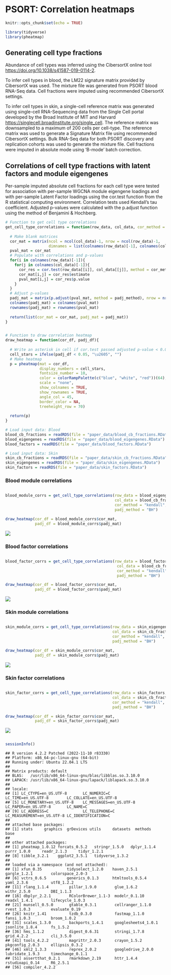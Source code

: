 PSORT: Correlation heatmaps
===========================

```r
knitr::opts_chunk$set(echo = TRUE)

library(tidyverse)
library(pheatmap)

```

## Generating cell type fractions

Abundance of cell types was inferred using the CibersortX online tool <https://doi.org/10.1038/s41587-019-0114-2>.

To infer cell types in blood, the LM22 signature matrix provided by CibersortX was used. The mixture file was generated from PSORT blood RNA-Seq data. Cell fractions were imputed using recommended CibersortX settings.

To infer cell types in skin, a single-cell reference matrix was generated using single-cell RNA-Sequencing data from the Single Cell portal developed by the Broad Institute of MIT and Harvard <https://singlecell.broadinstitute.org/single_cell>. The reference matrix was downsampled to a maximum of 200 cells per cell-type. The reference matrix was used to generate a Signature Matrix file using recommended CibersortX settings. Bulk RNA-Seq data for both PSORT discovery and replication cohorts was used to generate the mixture file. Cell fractions were imputed in absolute mode using 'B-mode' batch correction.

## Correlations of cell type fractions with latent factors and module eigengenes

Per-sample imputed absolute cell fractions for each cell type were tested for association with per-sample WGCNA module eigengene loadings and with per-sample Latent Factor loadings using the cor.test function from the R statistical computing environment. Correlation tests used Kendall's tau coefficient. Adjusted p-values were calculated with the p.adjust function using the method of Benjamini & Hochberg.



```r

# Function to get cell type correlations
get_cell_type_correlations = function(row_data, col_data, cor_method = "kendall", padj_method = "BH"){
  
  # Make blank matrices
  cor_mat = matrix(ncol = ncol(col_data)-1, nrow = ncol(row_data)-1,
                   dimnames = list(colnames(row_data)[-1], colnames(col_data)[-1]))
  pval_mat = cor_mat
  # Populate with correlations and p-values
  for(i in colnames(row_data)[-1]){
    for(j in colnames(col_data)[-1]){
      cor_res = cor.test(row_data[[i]], col_data[[j]], method = cor_method)
      cor_mat[i,j] = cor_res$estimate
      pval_mat[i,j] = cor_res$p.value
    }
  }
  # Adjust p-values
  padj_mat = matrix(p.adjust(pval_mat, method = padj_method), nrow = nrow(pval_mat))
  colnames(padj_mat) = colnames(pval_mat)
  rownames(padj_mat) = rownames(pval_mat)
  
  return(list(cor_mat = cor_mat, padj_mat = padj_mat))
}


# Function to draw correlation heatmap
draw_heatmap = function(cor_df, padj_df){
  
  # Write an asterisk in cell if cor.test passed adjusted p-value < 0.05
  cell_stars = ifelse(padj_df < 0.05, "\u2605", "")
  # Make heatmap
  p = pheatmap(mat = cor_df,
               display_numbers = cell_stars,
               fontsize_number = 10,
               color = colorRampPalette(c("blue", "white", "red"))(64),
               scale = "none",
               show_colnames = TRUE,
               show_rownames = TRUE,
               angle_col = 45,
               border_color = NA,
               treeheight_row = 70)
  
  return(p)
}

```

```r

# Load input data: Blood
blood_cb_fractions = readRDS(file = "paper_data/blood_cb_fractions.RData")
blood_eigengenes = readRDS(file = "paper_data/blood_eigengenes.RData")
blood_factors = readRDS(file = "paper_data/blood_factors.RData")

# Load input data: Skin
skin_cb_fractions = readRDS(file = "paper_data/skin_cb_fractions.RData")
skin_eigengenes = readRDS(file = "paper_data/skin_eigengenes.RData")
skin_factors = readRDS(file = "paper_data/skin_factors.RData")

```


### Blood module correlations


```r

blood_module_corrs = get_cell_type_correlations(row_data = blood_eigengenes,
                                                col_data = blood_cb_fractions,
                                                cor_method = "kendall",
                                                padj_method = "BH")

draw_heatmap(cor_df = blood_module_corrs$cor_mat,
             padj_df = blood_module_corrs$padj_mat)

```

![](paper_data/blood_modules.png)<!-- -->


### Blood factor correlations


```r

blood_factor_corrs = get_cell_type_correlations(row_data = blood_factors,
                                                 col_data = blood_cb_fractions,
                                                 cor_method = "kendall",
                                                 padj_method = "BH")

draw_heatmap(cor_df = blood_factor_corrs$cor_mat,
             padj_df = blood_factor_corrs$padj_mat)

```

![](paper_data/blood_factors.png)<!-- -->


### Skin module correlations


```r

skin_module_corrs = get_cell_type_correlations(row_data = skin_eigengenes,
                                               col_data = skin_cb_fractions,
                                               cor_method = "kendall",
                                               padj_method = "BH")

draw_heatmap(cor_df = skin_module_corrs$cor_mat,
             padj_df = skin_module_corrs$padj_mat)

```

![](paper_data/skin_modules.png)<!-- -->


### Skin factor correlations


```r

skin_factor_corrs = get_cell_type_correlations(row_data = skin_factors,
                                               col_data = skin_cb_fractions,
                                               cor_method = "kendall",
                                               padj_method = "BH")

draw_heatmap(cor_df = skin_factor_corrs$cor_mat,
             padj_df = skin_factor_corrs$padj_mat)

```

![](paper_data/skin_factors.png)<!-- -->


```r

sessionInfo()

```

    ## R version 4.2.2 Patched (2022-11-10 r83330)
    ## Platform: x86_64-pc-linux-gnu (64-bit)
    ## Running under: Ubuntu 22.04.1 LTS
    ## 
    ## Matrix products: default
    ## BLAS:   /usr/lib/x86_64-linux-gnu/blas/libblas.so.3.10.0
    ## LAPACK: /usr/lib/x86_64-linux-gnu/lapack/liblapack.so.3.10.0
    ## 
    ## locale:
    ## [1] LC_CTYPE=en_US.UTF-8       LC_NUMERIC=C               LC_TIME=en_US.UTF-8        LC_COLLATE=en_US.UTF-8    
    ## [5] LC_MONETARY=en_US.UTF-8    LC_MESSAGES=en_US.UTF-8    LC_PAPER=en_US.UTF-8       LC_NAME=C                 
    ## [9] LC_ADDRESS=C               LC_TELEPHONE=C             LC_MEASUREMENT=en_US.UTF-8 LC_IDENTIFICATION=C       
    ## 
    ## attached base packages:
    ## [1] stats     graphics  grDevices utils     datasets  methods   base     
    ## 
    ## other attached packages:
    ## [1] pheatmap_1.0.12 forcats_0.5.2   stringr_1.5.0   dplyr_1.1.4     purrr_1.0.0     readr_2.1.3     tidyr_1.2.1
    ## [8] tibble_3.2.1    ggplot2_3.5.1   tidyverse_1.3.2
    ## 
    ## loaded via a namespace (and not attached):
    ## [1] xfun_0.35           tidyselect_1.2.0    haven_2.5.1         gargle_1.2.1        colorspace_2.0-3   
    ## [6] vctrs_0.6.5         generics_0.1.3      htmltools_0.5.4     yaml_2.3.6          utf8_1.2.2         
    ## [11] rlang_1.1.4         pillar_1.9.0        glue_1.6.2          withr_2.5.0         DBI_1.1.3          
    ## [16] dbplyr_2.2.1        RColorBrewer_1.1-3  modelr_0.1.10       readxl_1.4.1        lifecycle_1.0.3    
    ## [21] munsell_0.5.0       gtable_0.3.1        cellranger_1.1.0    rvest_1.0.3         evaluate_0.19      
    ## [26] knitr_1.41          tzdb_0.3.0          fastmap_1.1.0       fansi_1.0.3         broom_1.0.2        
    ## [31] scales_1.3.0        backports_1.4.1     googlesheets4_1.0.1 jsonlite_1.8.4      fs_1.5.2           
    ## [36] hms_1.1.2           digest_0.6.31       stringi_1.7.8       grid_4.2.2          cli_3.5.0          
    ## [41] tools_4.2.2         magrittr_2.0.3      crayon_1.5.2        pkgconfig_2.0.3     ellipsis_0.3.2     
    ## [46] xml2_1.3.3          reprex_2.0.2        googledrive_2.0.0   lubridate_1.9.3     timechange_0.1.1   
    ## [51] assertthat_0.2.1    rmarkdown_2.19      httr_1.4.4          rstudioapi_0.14     R6_2.5.1           
    ## [56] compiler_4.2.2     

